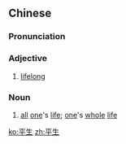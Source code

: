 ==Chinese==
{{zh-forms}}

===Pronunciation===
{{zh-pron
|m=píngshēng
|c=ping4 sang1
|mn=qz:pêng-sng/tw,xm,zz:pêng-seng
|cat=a,n
}}

===Adjective===
{{zh-adj}}

# [[lifelong]]

===Noun===
{{zh-noun}}

# [[all]] [[one]]'s [[life]]; [[one]]'s [[whole]] [[life]]

[[ko:平生]]
[[zh:平生]]